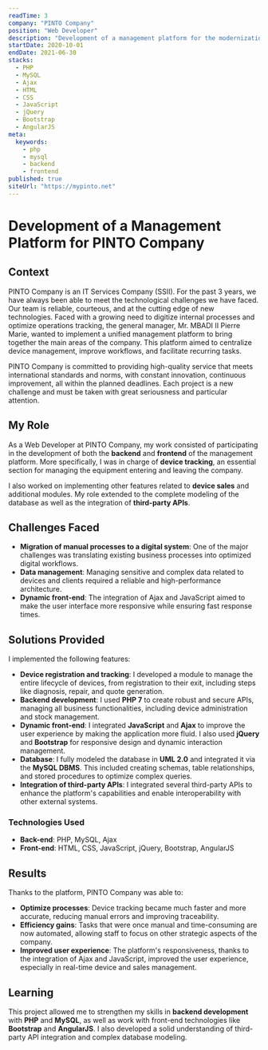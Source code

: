```yaml
---
readTime: 3
company: "PINTO Company"
position: "Web Developer"
description: "Development of a management platform for the modernization of internal processes and optimization of device management."
startDate: 2020-10-01
endDate: 2021-06-30
stacks:
  - PHP
  - MySQL
  - Ajax
  - HTML
  - CSS
  - JavaScript
  - jQuery
  - Bootstrap
  - AngularJS
meta:
  keywords:
    - php
    - mysql
    - backend
    - frontend
published: true
siteUrl: "https://mypinto.net"
---
```


# Development of a Management Platform for PINTO Company

## Context

PINTO Company is an IT Services Company (SSII). For the past 3 years, we have always been able to meet the technological challenges we have faced. Our team is reliable, courteous, and at the cutting edge of new technologies. Faced with a growing need to digitize internal processes and optimize operations tracking, the general manager, Mr. MBADI II Pierre Marie, wanted to implement a unified management platform to bring together the main areas of the company. This platform aimed to centralize device management, improve workflows, and facilitate recurring tasks.

PINTO Company is committed to providing high-quality service that meets international standards and norms, with constant innovation, continuous improvement, all within the planned deadlines. Each project is a new challenge and must be taken with great seriousness and particular attention.

## My Role

As a Web Developer at PINTO Company, my work consisted of participating in the development of both the **backend** and **frontend** of the management platform. More specifically, I was in charge of **device tracking**, an essential section for managing the equipment entering and leaving the company.

I also worked on implementing other features related to **device sales** and additional modules. My role extended to the complete modeling of the database as well as the integration of **third-party APIs**.

## Challenges Faced

- **Migration of manual processes to a digital system**: One of the major challenges was translating existing business processes into optimized digital workflows.
- **Data management**: Managing sensitive and complex data related to devices and clients required a reliable and high-performance architecture.
- **Dynamic front-end**: The integration of Ajax and JavaScript aimed to make the user interface more responsive while ensuring fast response times.

## Solutions Provided

I implemented the following features:

- **Device registration and tracking**: I developed a module to manage the entire lifecycle of devices, from registration to their exit, including steps like diagnosis, repair, and quote generation.
- **Backend development**: I used **PHP 7** to create robust and secure APIs, managing all business functionalities, including device administration and stock management.
- **Dynamic front-end**: I integrated **JavaScript** and **Ajax** to improve the user experience by making the application more fluid. I also used **jQuery** and **Bootstrap** for responsive design and dynamic interaction management.
- **Database**: I fully modeled the database in **UML 2.0** and integrated it via the **MySQL DBMS**. This included creating schemas, table relationships, and stored procedures to optimize complex queries.
- **Integration of third-party APIs**: I integrated several third-party APIs to enhance the platform's capabilities and enable interoperability with other external systems.

### Technologies Used

- **Back-end**: PHP, MySQL, Ajax
- **Front-end**: HTML, CSS, JavaScript, jQuery, Bootstrap, AngularJS

## Results

Thanks to the platform, PINTO Company was able to:

- **Optimize processes**: Device tracking became much faster and more accurate, reducing manual errors and improving traceability.
- **Efficiency gains**: Tasks that were once manual and time-consuming are now automated, allowing staff to focus on other strategic aspects of the company.
- **Improved user experience**: The platform's responsiveness, thanks to the integration of Ajax and JavaScript, improved the user experience, especially in real-time device and sales management.

## Learning

This project allowed me to strengthen my skills in **backend development** with **PHP** and **MySQL**, as well as work with front-end technologies like **Bootstrap** and **AngularJS**. I also developed a solid understanding of third-party API integration and complex database modeling.